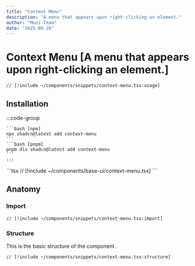 ```yaml
---
title: "Context Menu"
description: "A menu that appears upon right-clicking an element."
author: "Muni Team"
date: "2025-09-28"
---
```



# Context Menu [A menu that appears upon right-clicking an element.]

<CodePreviewBlock>
<ContextMenuComponent />

```tsx
// [!include ~/components/snippets/context-menu.tsx:usage]
```

</CodePreviewBlock>

## Installation

<Tabs>
  <TabsItem value="cli" label="CLI">
    :::code-group 

    ```bash [npm] 
    npx shadcn@latest add context-menu 
    ``` 
    ```bash [pnpm] 
    pnpm dlx shadcn@latest add context-menu 
    ``` 
    :::
  </TabsItem>
  <TabsItem value="manual" label="MANUAL">
    ```tsx 
    // [!include ~/components/base-ui/context-menu.tsx] 
    ```
  </TabsItem>
</Tabs>

## Anatomy

### Import

```tsx
// [!include ~/components/snippets/context-menu.tsx:import]
```

### Structure

This is the basic structure of the component.

```tsx
// [!include ~/components/snippets/context-menu.tsx:structure]
```
